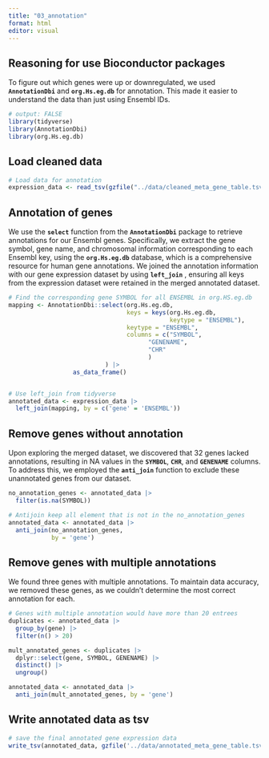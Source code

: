 ```yaml
---
title: "03_annotation"
format: html
editor: visual
---
```


## Reasoning for use Bioconductor packages

To figure out which genes were up or downregulated, we used **`AnnotationDbi`** and **`org.Hs.eg.db`** for annotation. This made it easier to understand the data than just using Ensembl IDs.

```r
# output: FALSE
library(tidyverse)
library(AnnotationDbi)
library(org.Hs.eg.db)
```

## Load cleaned data

```r
# Load data for annotation
expression_data <- read_tsv(gzfile("../data/cleaned_meta_gene_table.tsv.gz"))
```

## Annotation of genes

We use the **`select`** function from the **`AnnotationDbi`** package to retrieve annotations for our Ensembl genes. Specifically, we extract the gene symbol, gene name, and chromosomal information corresponding to each Ensembl key, using the **`org.Hs.eg.db`** database, which is a comprehensive resource for human gene annotations. We joined the annotation information with our gene expression dataset by using **`left_join`** , ensuring all keys from the expression dataset were retained in the merged annotated dataset.

```r
# Find the corresponding gene SYMBOL for all ENSEMBL in org.HS.eg.db 
mapping <- AnnotationDbi::select(org.Hs.eg.db, 
                                 keys = keys(org.Hs.eg.db, 
                                             keytype = "ENSEMBL"),
                                 keytype = "ENSEMBL",
                                 columns = c("SYMBOL",
                                       "GENENAME",
                                       "CHR"
                                       )
                           ) |> 
                  as_data_frame()


# Use left_join from tidyverse
annotated_data <- expression_data |> 
  left_join(mapping, by = c('gene' = 'ENSEMBL'))

```

## Remove genes without annotation

Upon exploring the merged dataset, we discovered that 32 genes lacked annotations, resulting in NA values in the **`SYMBOL`**, **`CHR`**, and **`GENENAME`** columns. To address this, we employed the **`anti_join`** function to exclude these unannotated genes from our dataset.

```r
no_annotation_genes <- annotated_data |> 
  filter(is.na(SYMBOL)) 

# Antijoin keep all element that is not in the no_annotation_genes
annotated_data <- annotated_data |> 
  anti_join(no_annotation_genes, 
            by = 'gene')
```

## Remove genes with multiple annotations

We found three genes with multiple annotations. To maintain data accuracy, we removed these genes, as we couldn't determine the most correct annotation for each.

```r
# Genes with multiple annotation would have more than 20 entrees
duplicates <- annotated_data |> 
  group_by(gene) |> 
  filter(n() > 20) 

mult_annotated_genes <- duplicates |>
  dplyr::select(gene, SYMBOL, GENENAME) |> 
  distinct() |> 
  ungroup() 

annotated_data <- annotated_data |> 
  anti_join(mult_annotated_genes, by = 'gene') 
```

## Write annotated data as tsv

```r
# save the final annotated gene expression data
write_tsv(annotated_data, gzfile('../data/annotated_meta_gene_table.tsv.gz'))
```

